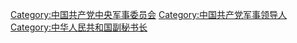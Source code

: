 [[Category:中国共产党中央军事委员会|Category:中国共产党中央军事委员会]]
[[Category:中国共产党军事领导人|Category:中国共产党军事领导人]]
[[Category:中华人民共和国副秘书长|Category:中华人民共和国副秘书长]]